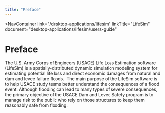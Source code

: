 ```yaml
---
title: "Preface"
---
```



<NavContainer 
  link="/desktop-applications/lifesim"
  linkTitle="LifeSim"
  document="desktop-applications/lifesim/users-guide"
></NavContainer>

# Preface

The U.S. Army Corps of Engineers (USACE) Life Loss Estimation software (LifeSim) is a spatially-distributed dynamic simulation modeling system for
estimating potential life loss and direct economic damages from natural and dam and levee failure floods.  The main purpose of the LifeSim software is
 to help USACE study teams better understand the consequences of a flood event. Although flooding can lead to many types of severe consequences, the
primary objective of the USACE Dam and Levee Safety program is to manage risk to the public who rely on those structures to keep them reasonably safe from
 flooding.

<CitationFootnote />